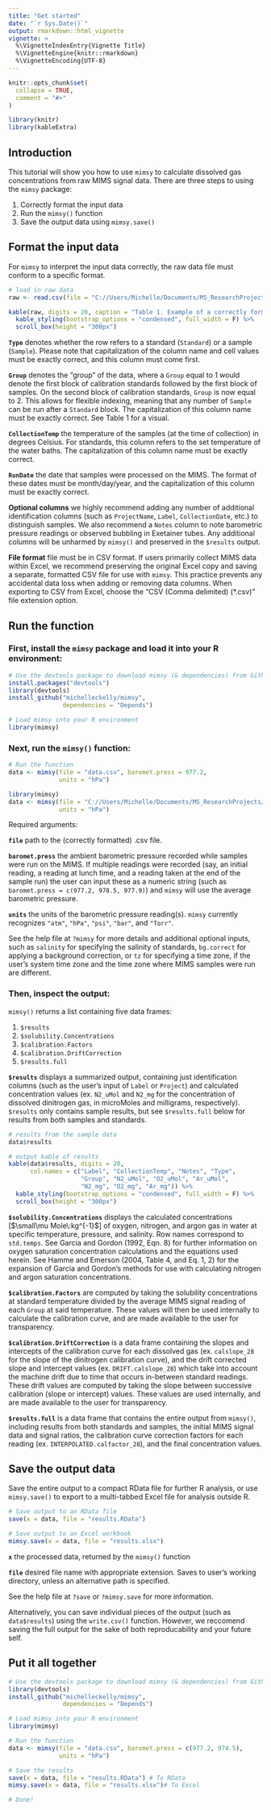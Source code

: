 ```yaml
---
title: "Get started"
date: "`r Sys.Date()`"
output: rmarkdown::html_vignette
vignette: >
  %\VignetteIndexEntry{Vignette Title}
  %\VignetteEngine{knitr::rmarkdown}
  %\VignetteEncoding{UTF-8}
---
```


```r
knitr::opts_chunk$set(
  collapse = TRUE,
  comment = "#>"
)

library(knitr)
library(kableExtra)
```

## Introduction

This tutorial will show you how to use `mimsy` to calculate dissolved gas concentrations from raw MIMS signal data. There are three steps to using the `mimsy` package:

1. Correctly format the input data
2. Run the `mimsy()` function
3. Save the output data using `mimsy.save()`

## Format the input data

For `mimsy` to interpret the input data correctly, the raw data file must conform to a specific format.  

```r
# load in raw data
raw <- read.csv(file = "C://Users/Michelle/Documents/MS_ResearchProjects/R_packages/mimsy/vignettes/data.csv")

kable(raw, digits = 20, caption = "Table 1. Example of a correctly formatted raw data file for a dual-temperature MIMS setup.") %>%
  kable_styling(bootstrap_options = "condensed", full_width = F) %>%
  scroll_box(height = "300px")

```



**`Type`** denotes whether the row refers to a standard (`Standard`) or a sample (`Sample`). Please note that capitalization of the column name and cell values must be exactly correct, and this column must come first.  

**`Group`** denotes the "group" of the data, where a `Group` equal to 1 would denote the first block of calibration standards followed by the first block of samples. On the second block of calibration standards, `Group` is now equal to 2. This allows for flexible indexing, meaning that any number of `Sample` can be run after a `Standard` block. The capitalization of this column name must be exactly correct. See Table 1 for a visual.

**`CollectionTemp`** the temperature of the samples (at the time of collection) in degrees Celsius. For standards, this column refers to the set temperature of the water baths. The capitalization of this column name must be exactly correct.  

**`RunDate`** the date that samples were processed on the MIMS. The format of these dates must be month/day/year, and the capitalization of this column must be exactly correct.

**Optional columns** we highly recommend adding any number of additional identification columns (such as `ProjectName`, `Label`, `CollectionDate`, etc.) to distinguish samples. We also recommend a `Notes` column to note barometric pressure readings or observed bubbling in Exetainer tubes. Any additional columns will be unharmed by `mimsy()` and preserved in the `$results` output.  

**File format** file must be in CSV format. If users primarily collect MIMS data within Excel, we recommend preserving the original Excel copy and saving a separate, formatted CSV file for use with `mimsy`. This practice prevents any accidental data loss when adding or removing data columns. When exporting to CSV from Excel, choose the "CSV (Comma delimited) (*.csv)" file extension option. 

## Run the function  

### First, install the `mimsy` package and load it into your R environment:  

```r
# Use the devtools package to download mimsy (& dependencies) from Github
install.packages("devtools")
library(devtools)
install_github("michelleckelly/mimsy", 
               dependencies = "Depends")

# Load mimsy into your R environment
library(mimsy)
```

### Next, run the `mimsy()` function:  

```r
# Run the function
data <- mimsy(file = "data.csv", baromet.press = 977.2, 
              units = "hPa")
```

```r
library(mimsy)
data <- mimsy(file = "C://Users/Michelle/Documents/MS_ResearchProjects/R_packages/mimsy/vignettes/data.csv", baromet.press = 977.2, 
              units = "hPa")
```

Required arguments:  

**`file`** path to the (correctly formatted) .csv file.  

**`baromet.press`** the ambient barometric pressure recorded while samples were run on the MIMS. If multiple readings were recorded (say, an initial reading, a reading at lunch time, and a reading taken at the end of the sample run) the user can input these as a numeric string (such as `baromet.press = c(977.2, 978.5, 977.9)`) and `mimsy` will use the average barometric pressure.  

**`units`** the units of the barometric pressure reading(s). `mimsy` currently recognizes `"atm"`, `"hPa"`, `"psi"`, `"bar"`, and `"Torr"`.  

See the help file at `?mimsy` for more details and additional optional inputs, such as `salinity` for specifying the salinity of standards, `bg.correct` for applying a background correction, or `tz` for specifying a time zone, if the user's system time zone and the time zone where MIMS samples were run are different.  

### Then, inspect the output:  

`mimsy()` returns a list containing five data frames:  

1. `$results`
2. `$solubility.Concentrations`
3. `$calibration.Factors`
4. `$calibration.DriftCorrection`
5. `$results.full`  

**`$results`** displays a summarized output, containing just identification columns (such as the user's input of `Label` or `Project`) and calculated concentration values (ex. `N2_uMol` and `N2_mg` for the concentration of dissolved dinitrogen gas, in microMoles and milligrams, respectively). `$results` only contains sample results, but see `$results.full` below for results from both samples and standards.  

```r
# results from the sample data
data$results
```
```r
# output kable of results
kable(data$results, digits = 20, 
      col.names = c("Label", "CollectionTemp", "Notes", "Type",
                    "Group", "N2_uMol", "O2_uMol", "Ar_uMol", 
                    "N2_mg", "O2_mg", "Ar_mg")) %>%
  kable_styling(bootstrap_options = "condensed", full_width = F) %>%
  scroll_box(height = "300px")

```  



**`$solubility.Concentrations`** displays the calculated concentrations [$\small\mu Mole\:kg^{-1}$] of oxygen, nitrogen, and argon gas in water at specific temperature, pressure, and salinity. Row names correspond to `std.temps`. See Garcia and Gordon (1992, Eqn. 8) for further information on oxygen saturation concentration calculations and the equations used herein. See Hamme and Emerson (2004, Table 4, and Eq. 1, 2) for the expansion of Garcia and Gordon's methods for use with calculating nitrogen and argon saturation concentrations.  

**`$calibration.Factors`** are computed by taking the solubility concentrations at standard temperature divided by the average MIMS signal reading of each `Group` at said temperature. These values will then be used internally to calculate the calibration curve, and are made available to the user for transparency.  

**`$calibration.DriftCorrection`** is a data frame containing the slopes and intercepts of the calibration curve for each dissolved gas (ex. `calslope_28` for the slope of the dinitrogen calibration curve), and the drift corrected slope and intercept values (ex. `DRIFT.calslope_28`) which take into account the machine drift due to time that occurs in-between standard readings. These drift values are computed by taking the slope between successive calibration (slope or intercept) values. These values are used internally, and are made available to the user for transparency.  

**`$results.full`** is a data frame that contains the entire output from `mimsy()`, including results from both standards and samples, the initial MIMS signal data and signal ratios, the calibration curve correction factors for each reading (ex. `INTERPOLATED.calfactor_28`), and the final concentration values.  

## Save the output data

Save the entire output to a compact RData file for further R analysis, or use `mimsy.save()` to export to a multi-tabbed Excel file for analysis outside R.

```r
# Save output to an RData file
save(x = data, file = "results.RData")

# Save output to an Excel workbook
mimsy.save(x = data, file = "results.xlsx")
```

**`x`** the processed data, returned by the `mimsy()` function  

**`file`** desired file name with appropriate extension. Saves to user's working directory, unless an alternative path is specified.  

See the help file at `?save` or `?mimsy.save` for more information.  

Alternatively, you can save individual pieces of the output (such as `data$results`) using the `write.csv()` function. However, we reccomend saving the full output for the sake of both reproducability and your future self.  

## Put it all together

```r
# Use the devtools package to download mimsy (& dependencies) from Github
library(devtools)
install_github("michelleckelly/mimsy", 
               dependencies = "Depends")

# Load mimsy into your R environment
library(mimsy)

# Run the function
data <- mimsy(file = "data.csv", baromet.press = c(977.2, 974.5), 
              units = "hPa")

# Save the results
save(x = data, file = "results.RData") # To RData
mimsy.save(x = data, file = "results.xlsx")# To Excel

# Done!
```
